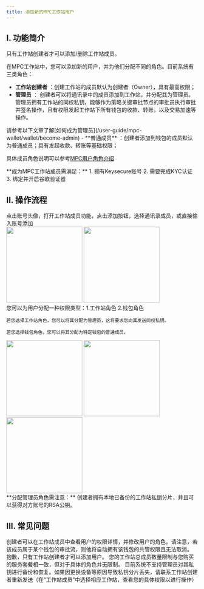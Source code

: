 ```yaml
---
title: 添加新的MPC工作站用户
---
```


## I. 功能简介

<Note>
只有工作站创建者才可以添加/删除工作站成员。
</Note>

在MPC工作站中，您可以添加新的用户，并为他们分配不同的角色。目前系统有三类角色：

- **工作站创建者** ：创建工作站的成员默认为创建者（Owner），具有最高权限；
- **管理员** ：
创建者可以将通讯录中的成员添加到工作站，并分配其为管理员。管理员拥有工作站的同权私钥，能够作为策略关键审批节点的审批员执行审批并签名操作，且有权限发起工作站下所有钱包的收款、转账，以及交易加速等操作。
<Tip> 
请参考以下文章了解[如何成为管理员](/user-guide/mpc-wallet/wallet/become-admin)
</Tip>
- **普通成员** ：创建者添加到钱包的成员默认为普通成员；具有发起收款、转账等基础权限；

具体成员角色说明可以参考[MPC用户角色介绍](/help-center/manage-mpc/user-setting/user-role)

<Tip>
**成为MPC工作站成员需满足：**
1. 拥有Keysecure账号
2. 需要完成KYC认证
3. 绑定并开启谷歌验证器
</Tip>

## II. 操作流程

<Steps>
<Step title="添加工作站成员">
   点击账号头像，打开工作站成员功能，点击添加按钮，选择通讯录成员，或直接输入账号添加

<div className="w-full flex items-center justify-center">
    <CardGroup cols={2}>
        <img src="/images/user-guide/accountcn.jpg" width="200"/>
        <img src="/images/user-guide/userlist.jpeg" width="200"/>
    </CardGroup>
</div>


</Step>

<Step title="分配新成员角色">
    您可以为用户分配一种权限类型：1.工作站角色 2.钱包角色
    
    若您选择工作站角色，您可以将其分配为管理员，这将要求您向其发送同权私钥。

    若您选择钱包角色，您可以将其分配为特定钱包的普通成员。
  

<div className="w-full flex items-center justify-center">
    <CardGroup cols={3}>
        <img src="/images/user-guide/choseright.jpeg" width="200"/>
        <img src="/images/user-guide/userdetail.jpeg" width="200"/>
        <img src="/images/user-guide/userright.jpeg" width="200"/>
    </CardGroup>
</div>



<Tip>
**分配管理员角色需注意：**
创建者拥有本地已备份的工作站私钥分片，并且可以获得对方账号的RSA公钥。
</Tip>

</Step>
</Steps>


## III. 常见问题

<Accordion title="如何修改用户的角色？">
创建者可以在工作站成员中查看用户的权限详情，并修改用户的角色。请注意，若该成员属于某个钱包的审批流，则他将自动拥有该钱包的共管权限且无法取消。
</Accordion>

<Accordion title="如果我不是工作站创建者，我可以添加用户吗？">
抱歉，只有工作站创建者才可以添加用户。
</Accordion>

<Accordion title="工作站的角色限制？">
您的工作站总成员数量限制与您购买的服务套餐相一致，但对于具体的角色并无限制。
</Accordion>

<Accordion title="管理员如何管理他的私钥？">
目前系统不支持管理员对其私钥进行备份和恢复。如果因更换设备等原因导致私钥分片丢失，请联系工作站创建者重新发送（在“工作站成员”中选择相应工作站，查看您的具体权限以进行操作）
</Accordion>

